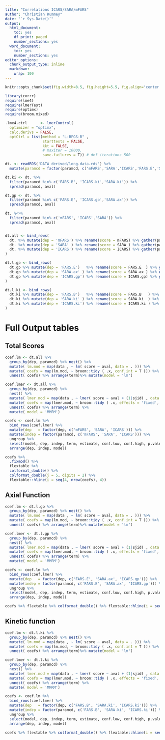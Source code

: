 ```yaml
---
title: "Correlations ICARS/SARA/mFARS"
author: "Christian Rummey"
date: "`r Sys.Date()`"
output:
  html_document:
    toc: yes
    df_print: paged
    number_sections: yes
  word_document:
    toc: yes
    number_sections: yes
editor_options:
  chunk_output_type: inline
  markdown:
    wrap: 100
---
```


```r
knitr::opts_chunk$set(fig.width=8.5, fig.height=5.5, fig.align='center', echo=F, warning=F, message=F, cache=F)
```

```r
library(corrr)
require(lme4)
require(lmerTest)
require(optimx)
require(broom.mixed)

.lme4.ctrl      <- lmerControl( 
  optimizer = "optimx", 
  calc.derivs = FALSE, 
  optCtrl = list(method = "L-BFGS-B" , 
                 starttests = FALSE, 
                 kkt = FALSE, 
                 # maxiter = 10000, 
                 save.failures = T)) # def iterations 500

dt. <- readRDS('DATA derived/long.data.rds') %>% 
  mutate(paramcd = factor(paramcd, c('mFARS','SARA','ICARS','FARS.E','SARA.ax','ICARS.gp','FARS.B', 'SARA.ki', 'ICARS.ki')))

dt.ki <- dt. %>% 
  filter(paramcd %in% c('FARS.B', 'ICARS.ki','SARA.ki')) %>% 
  spread(paramcd, aval)

dt.gp <- dt. %>% 
  filter(paramcd %in% c('FARS.E', 'ICARS.gp','SARA.ax')) %>% 
  spread(paramcd, aval)

dt. %<>% 
  filter(paramcd %in% c('mFARS', 'ICARS','SARA')) %>% 
  spread(paramcd, aval)


dt.all <- bind_rows( 
  dt. %>% mutate(dep = 'mFARS') %>% rename(score = mFARS) %>% gather(paramcd, aval, SARA , ICARS), 
  dt. %>% mutate(dep = 'SARA' ) %>% rename(score = SARA ) %>% gather(paramcd, aval, mFARS, ICARS), 
  dt. %>% mutate(dep = 'ICARS') %>% rename(score = ICARS) %>% gather(paramcd, aval, SARA , mFARS)
)

dt.l.gp <- bind_rows( 
  dt.gp %>% mutate(dep = 'FARS.E')   %>% rename(score = FARS.E  ) %>% gather(paramcd, aval, SARA.ax , ICARS.gp), 
  dt.gp %>% mutate(dep = 'SARA.ax' ) %>% rename(score = SARA.ax ) %>% gather(paramcd, aval, FARS.E  , ICARS.gp), 
  dt.gp %>% mutate(dep = 'ICARS.gp') %>% rename(score = ICARS.gp) %>% gather(paramcd, aval, SARA.ax , FARS.E)
)

dt.l.ki <- bind_rows( 
  dt.ki %>% mutate(dep = 'FARS.B')   %>% rename(score = FARS.B   ) %>% gather(paramcd, aval, SARA.ki , ICARS.ki), 
  dt.ki %>% mutate(dep = 'SARA.ki' ) %>% rename(score = SARA.ki  ) %>% gather(paramcd, aval, FARS.B, ICARS.ki), 
  dt.ki %>% mutate(dep = 'ICARS.ki') %>% rename(score = ICARS.ki ) %>% gather(paramcd, aval, SARA.ki , FARS.B)
)


```
# Full Output tables

## Total Scores

```r
coef.lm <- dt.all %>% 
  group_by(dep, paramcd) %>% nest() %>% 
  mutate( lm.mod = map(data , ~ lm( score ~ aval, data = . ))) %>% 
  mutate( coefs = map(lm.mod, ~ broom::tidy ( .x, conf.int = T ))) %>% 
  unnest( coefs) %>% arrange(term)%>% mutate(model = 'lm')

coef.lmer <- dt.all %>% 
  group_by(dep, paramcd) %>% 
  nest() %>% 
  mutate( lmer.mod = map(data , ~ lmer( score ~ aval + (1|sjid) , data = . , control = .lme4.ctrl ))) %>% 
  mutate( coefs = map(lmer.mod, ~ broom::tidy ( .x, effects = 'fixed', conf.int = T ))) %>% 
  unnest( coefs) %>% arrange(term) %>% 
  mutate( model = 'MMRM')

coefs <- coef.lm %>% 
  bind_rows(coef.lmer) %>% 
  mutate(dep   = factor(dep, c('mFARS', 'SARA', 'ICARS'))) %>% 
  mutate(indep = factor(paramcd, c('mFARS', 'SARA', 'ICARS'))) %>% 
  ungroup %>% 
  select(model, dep, indep, term, estimate, conf.low, conf.high, p.value) %>% 
  arrange(dep, indep, model)

coefs %>% 
  .fixmod() %>% 
  flextable %>%
  colformat_double() %>% 
  colformat_double(j = 5, digits = 2) %>% 
  flextable::hline(i = seq(4, nrow(coefs), 4))

```

## Axial Function

```r
coef.lm <- dt.l.gp %>% 
  group_by(dep, paramcd) %>% nest() %>% 
  mutate( lm.mod = map(data , ~ lm( score ~ aval, data = . ))) %>% 
  mutate( coefs = map(lm.mod, ~ broom::tidy ( .x, conf.int = T ))) %>% 
  unnest( coefs) %>% arrange(term)%>% mutate(model = 'lm')

coef.lmer <- dt.l.gp %>% 
  group_by(dep, paramcd) %>% 
  nest() %>% 
  mutate( lmer.mod = map(data , ~ lmer( score ~ aval + (1|sjid) , data = . , control = .lme4.ctrl ))) %>% 
  mutate( coefs = map(lmer.mod, ~ broom::tidy ( .x, effects = 'fixed', conf.int = T ))) %>% 
  unnest( coefs) %>% arrange(term) %>% 
  mutate( model = 'MMRM')

coefs <- coef.lm %>% 
  bind_rows(coef.lmer) %>% 
  mutate(dep   = factor(dep, c('FARS.E', 'SARA.ax', 'ICARS.gp'))) %>% 
  mutate(indep = factor(paramcd, c('FARS.E', 'SARA.ax', 'ICARS.gp'))) %>% 
  ungroup %>% 
  select(model, dep, indep, term, estimate, conf.low, conf.high, p.value) %>% 
  arrange(dep, indep, model)

coefs %>% flextable %>% colformat_double() %>% flextable::hline(i = seq(4, nrow(coefs), 4))

```

## Kinetic function

```r
coef.lm <- dt.l.ki %>% 
  group_by(dep, paramcd) %>% nest() %>% 
  mutate( lm.mod = map(data , ~ lm( score ~ aval, data = . ))) %>% 
  mutate( coefs = map(lm.mod, ~ broom::tidy ( .x, conf.int = T ))) %>% 
  unnest( coefs) %>% arrange(term)%>% mutate(model = 'lm')

coef.lmer <- dt.l.ki %>% 
  group_by(dep, paramcd) %>% 
  nest() %>% 
  mutate( lmer.mod = map(data , ~ lmer( score ~ aval + (1|sjid) , data = . , control = .lme4.ctrl ))) %>% 
  mutate( coefs = map(lmer.mod, ~ broom::tidy ( .x, effects = 'fixed', conf.int = T ))) %>% 
  unnest( coefs) %>% arrange(term) %>% 
  mutate( model = 'MMRM')

coefs <- coef.lm %>% 
  bind_rows(coef.lmer) %>% 
  mutate(dep   = factor(dep, c('FARS.B', 'SARA.ki', 'ICARS.ki'))) %>% 
  mutate(indep = factor(paramcd, c('FARS.B', 'SARA.ki', 'ICARS.ki'))) %>% 
  ungroup %>% 
  select(model, dep, indep, term, estimate, conf.low, conf.high, p.value) %>% 
  arrange(dep, indep, model)

coefs %>% flextable %>% colformat_double() %>% flextable::hline(i = seq(4, nrow(coefs), 4))

```
